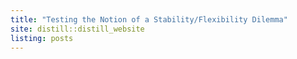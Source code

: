 ```yaml
---
title: "Testing the Notion of a Stability/Flexibility Dilemma"
site: distill::distill_website
listing: posts
---
```

